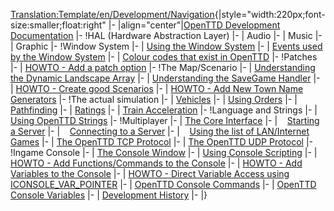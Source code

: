 <noinclude>[[Translation:Template/en/Development/Navigation]]</noinclude>{|style="width:220px;font-size:smaller;float:right"
|-
|align="center"|[[en/Development/Main Page|OpenTTD Development Documentation]]
|-
!HAL (Hardware Abstraction Layer)
|-
| Audio
|-
| Music
|-
| Graphic
|-
!Window System
|-
| [[en/Archive/Source/OpenTTDDevBlackBook/Window/UseWindows|Using the Window System]]
|-
| [[en/OpenTTDDevBlackBook/Window/WindowEvents|Events used by the Window System]]
|-
| [[en/Archive/Source/OpenTTDDevBlackBook/Window/Colours|Colour codes that exist in OpenTTD]]
|-
!Patches
|-
| [[en/Archive/Source/OpenTTDDevBlackBook/Settings/AddSetting| HOWTO - Add a patch option]]
|-
!The Map/Scenario
|-
| [[en/OpenTTDDevBlackBook/Map/MapArray|Understanding the Dynamic Landscape Array]]
|-
| [[en/Archive/Source/OpenTTDDevBlackBook/Map/SaveGame|Understanding the SaveGame Handler]]
|-
| [[en/OpenTTDDevBlackBook/Map/CreatingScenarios|HOWTO - Create good Scenarios]]
|-
| [[en/Archive/Source/OpenTTDDevBlackBook/Map/Town Names|HOWTO - Add New Town Name Generators]]
|-
!The actual simulation
|-
| [[en/Archive/Source/OpenTTDDevBlackBook/Simulation/Vehicles|Vehicles]]
|-
| [[en/Archive/Source/OpenTTDDevBlackBook/Simulation/Orders|Using Orders]]
|-
| [[en/Archive/Source/OpenTTDDevBlackBook/Simulation/Pathfinding|Pathfinding]]
|-
| [[en/OpenTTDDevBlackBook/Simulation/Ratings|Ratings]]
|-
| [[en/Archive/Source/OpenTTDDevBlackBook/Simulation/Train Acceleration|Train Acceleration]]
|-
!Language and Strings
|-
| [[en/Archive/Source/Strings|Using OpenTTD Strings]]
|-
!Multiplayer
|-
| [[en/OpenTTDDevBlackBook/Network/Core|The Core Interface]]
|-
|&nbsp;&nbsp;&nbsp; [[en/OpenTTDDevBlackBook/Network/Core/StartServer|Starting a Server]]
|-
|&nbsp;&nbsp;&nbsp; [[en/OpenTTDDevBlackBook/Network/Core/ConnectGame|Connecting to a Server]]
|-
|&nbsp;&nbsp;&nbsp; [[en/OpenTTDDevBlackBook/Network/Core/SearchGame|Using the list of LAN/Internet Games]]
|-
| [[en/Archive/Source/OpenTTDDevBlackBook/Network/TCP|The OpenTTD TCP Protocol]]
|-
| [[en/Archive/Source/OpenTTDDevBlackBook/Network/UDP|The OpenTTD UDP Protocol]]
|-
!Ingame Console
|-
| [[en/Manual/Console|The Console Window]]
|-
| [[en/Archive/Source/OpenTTDDevBlackBook/IConsole/Scripting|Using Console Scripting]]
|-
| [[en/Archive/Source/OpenTTDDevBlackBook/IConsole/AddFunctions|HOWTO - Add Functions/Commands to the Console]]
|-
| [[en/Archive/Source/OpenTTDDevBlackBook/IConsole/AddVariables|HOWTO - Add Variables to the Console]]
|-
| [[en/OpenTTDDevBlackBook/IConsole/AddFunctionsExt|HOWTO - Direct Variable Access using ICONSOLE_VAR_POINTER]]
|-
| [[en/Manual/Console|OpenTTD Console Commands]]
|-
| [[en/Manual/Console|OpenTTD Console Variables]]
|-
| [[en/Archive/Source/OpenTTDDevBlackBook/IConsole/History|Development History]]
|-
|}